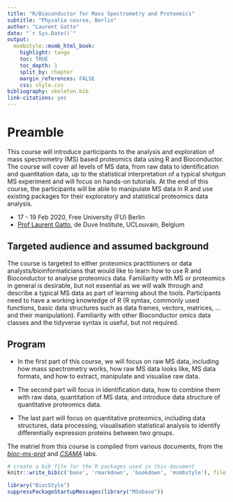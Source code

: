 ```yaml
---
title: "R/Bioconductor for Mass Spectrometry and Proteomics"
subtitle: "Physalia course, Berlin"
author: "Laurent Gatto"
date: "`r Sys.Date()`"
output:
  msmbstyle::msmb_html_book:
    highlight: tango
    toc: TRUE
    toc_depth: 1
    split_by: chapter
    margin_references: FALSE
    css: style.css
bibliography: skeleton.bib
link-citations: yes
---
```


# Preamble {-}

This course will introduce participants to the analysis and
exploration of mass spectrometry (MS) based proteomics data using R
and Bioconductor. The course will cover all levels of MS data, from
raw data to identification and quantitation data, up to the
statistical interpretation of a typical shotgun MS experiment and will
focus on hands-on tutorials. At the end of this course, the
participants will be able to manipulate MS data in R and use existing
packages for their exploratory and statistical proteomics data
analysis.

- 17 - 19 Feb 2020, Free University (FU) Berlin
- [Prof Laurent Gatto](https://lgatto.github.io/about/), de Duve Institute, UCLouvain, Belgium


## Targeted audience and assumed background  {-}

The course is targeted to either proteomics practitioners or data
analysts/bioinformaticians that would like to learn how to use R and
Bioconductor to analyse proteomics data. Familiarity with MS or
proteomics in general is desirable, but not essential as we will walk
through and describe a typical MS data as part of learning about the
tools. Participants need to have a working knowledge of R (R syntax,
commonly used functions, basic data structures such as data frames,
vectors, matrices, ... and their manipulation). Familiarity with other
Bioconductor omics data classes and the tidyverse syntax is useful,
but not required.

## Program  {-}

- In the first part of this course, we will focus on raw MS data,
  including how mass spectrometry works, how raw MS data looks like,
  MS data formats, and how to extract, manipulate and visualise raw
  data.

- The second part will focus in identification data, how to combine
  them with raw data, quantitation of MS data, and introduce data
  structure of quantitative proteomics data.

- The last part will focus on quantitative proteomics, including data
 structures, data processing, visualisation statistical analysis to
 identify differentially expression proteins between two groups.


The matriel from this course is compiled from various documents, from
the [*bioc-ms-prot*](https://lgatto.github.io/bioc-ms-prot/lab.html)
and
[*CSAMA*](https://lgatto.github.io/bioc-ms-prot/csama2019-lab.html)
labs.


```r
# create a bib file for the R packages used in this document
knitr::write_bib(c('base', 'rmarkdown', 'bookdown', 'msmbstyle'), file = 'skeleton.bib')
```

```r
library("BiocStyle")
suppressPackageStartupMessages(library("MSnbase"))
```
